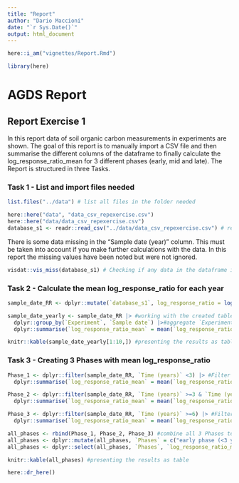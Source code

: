 ```yaml
---
title: "Report"
author: "Dario Maccioni"
date: "`r Sys.Date()`"
output: html_document
---
```

```r
here::i_am("vignettes/Report.Rmd")
```

```r
library(here)
```

# AGDS Report

## Report Exercise 1

In this report data of soil organic carbon measurements in experiments are shown. The goal of this report is to manually import a CSV file and then summarise the different columns of the dataframe to finally calculate the log_response_ratio_mean for 3 different phases (early, mid and late). The Report is structured in three Tasks.

### Task 1 - List and import files needed

```r
list.files("../data") # list all files in the folder needed
```

```r
here::here("data", "data_csv_repexercise.csv")
here::here("data/data_csv_repexercise.csv")
database_s1 <- readr::read_csv("../data/data_csv_repexercise.csv") # read and import the .csv dataset and creating a new table in R
```

There is some data missing in the "Sample date (year)" column. This must be taken into account if you make further calculations with the data. In this report the missing values have been noted but were not ignored.

```r
visdat::vis_miss(database_s1) # Checking if any data in the dataframe is missing
```

### Task 2 - Calculate the mean log_response_ratio for each year

```r
sample_date_RR <- dplyr::mutate(`database_s1`, log_response_ratio = log(`increased CO2`/`ambient CO2`)) #adding a new column to the table and calculation of the log_response_ratio for each observation
```

```r
sample_date_yearly <- sample_date_RR |> #working with the created table
  dplyr::group_by(`Experiment`, `Sample date`) |>#aggregate `Experiment` with a subgroup (`Sample date`) by the function group_by
  dplyr::summarise(`log_response_ratio_mean` = mean(`log_response_ratio`)) #calculating the mean of the log_response_ratio per year for each experiment
```

```r
knitr::kable(sample_date_yearly[1:10,]) #presenting the results as table
```

### Task 3 - Creating 3 Phases with mean log_response_ratio

```r
Phase_1 <- dplyr::filter(sample_date_RR, `Time (years)` <3) |> #Filter early phase (<3) and creating a new table (Phase_1)
  dplyr::summarise(`log_response_ratio_mean` = mean(`log_response_ratio`)) #aggregating all log_response_ratios of the phase and calculating the mean for Phase_1
```

```r
Phase_2 <- dplyr::filter(sample_date_RR, `Time (years)` >=3 & `Time (years)` <6) |> #Filter mid phase (3-6) and creating a new table (Phase_2)
  dplyr::summarise(`log_response_ratio_mean` = mean(`log_response_ratio`)) #aggregating all log_response_ratios of the phase and calculating the mean for Phase_2
```

```r
Phase_3 <- dplyr::filter(sample_date_RR, `Time (years)` >=6) |> #Filter late phase (>6) and creating a new table (Phase_3)
  dplyr::summarise(`log_response_ratio_mean` = mean(`log_response_ratio`)) #aggregating all log_response_ratios of the phase and calculating the mean for Phase_3
```

```r
all_phases <- rbind(Phase_1, Phase_2, Phase_3) #combine all 3 Phases to one table
all_phases <- dplyr::mutate(all_phases, `Phases` = c("early phase (<3 years since start)", "mid phase (3-6 years since start)", "late phase (>6 years since start)")) #creating a new column called `Phases`
all_phases <- dplyr::select(all_phases, `Phases`, `log_response_ratio_mean`) #bringing the columns to an order, that it makes sense
```

```r
knitr::kable(all_phases) #presenting the results as table
```


```r
here::dr_here()
```






